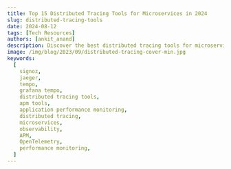```yaml
---
title: Top 15 Distributed Tracing Tools for Microservices in 2024
slug: distributed-tracing-tools
date: 2024-08-12
tags: [Tech Resources]
authors: [ankit_anand]
description: Discover the best distributed tracing tools for microservices in 2024. Compare features, benefits, and use cases to optimize your application performance.
image: /img/blog/2023/09/distributed-tracing-cover-min.jpg
keywords:
  [
    signoz,
    jaeger,
    tempo,
    grafana tempo,
    distributed tracing tools,
    apm tools,
    application performance monitoring,
    distributed tracing,
    microservices,
    observability,
    APM,
    OpenTelemetry,
    performance monitoring,
  ]
---
```


<head>
  <script
    type="application/ld+json"
    dangerouslySetInnerHTML={{
      __html: JSON.stringify({
        '@context': '[https://schema.org](https://schema.org/)',
        '@type': 'TechArticle',
        headline: 'Top 15 Distributed Tracing Tools for Microservices in 2024',
        alternativeHeadline:
          'Discover the best distributed tracing tools for microservices monitoring and observability',
        author: {
          '@type': 'Person',
          name: 'Ankit Anand',
        },
        publisher: {
          '@type': 'Organization',
          name: 'SigNoz',
          logo: {
            '@type': 'ImageObject',
            url: 'https://signoz.io/img/SigNozLogo-orange.svg',
          },
        },
        datePublished: '2024-08-12T00:00:00Z',
        dateModified: '2024-08-12T00:00:00Z',
        mainEntityOfPage: {
          '@type': 'WebPage',
          '@id': 'https://signoz.io/blog/distributed-tracing-tools/',
        },
        description:
          'Discover the best distributed tracing tools for microservices in 2024. Compare features, benefits, and use cases to optimize your application performance.',
        keywords:
          'signoz, jaeger, tempo, grafana tempo, distributed tracing tools, apm tools, application performance monitoring, distributed tracing, microservices, observability, APM, OpenTelemetry, performance monitoring',
        articleSection: 'Technology',
        inLanguage: 'en',
        isPartOf: {
          '@type': 'Blog',
          name: 'SigNoz Blog',
          url: 'https://signoz.io/blog/',
        },
        about: [
          {
            '@type': 'Thing',
            name: 'Distributed Tracing',
            description:
              'A method of tracking and analyzing requests as they flow through distributed systems',
          },
          {
            '@type': 'Thing',
            name: 'Microservices',
            description:
              'An architectural style that structures an application as a collection of loosely coupled services',
          },
          {
            '@type': 'Thing',
            name: 'Application Performance Monitoring',
            description:
              'The practice of monitoring software applications to detect and diagnose performance issues',
          },
        ],
        mentions: [
          {
            '@type': 'SoftwareApplication',
            name: 'SigNoz',
            applicationCategory: 'Observability Platform',
          },
          {
            '@type': 'SoftwareApplication',
            name: 'Jaeger',
            applicationCategory: 'Distributed Tracing Tool',
          },
          {
            '@type': 'SoftwareApplication',
            name: 'Zipkin',
            applicationCategory: 'Distributed Tracing Tool',
          },
        ],
        mainEntity: {
          '@type': 'FAQPage',
          mainEntity: [
            {
              '@type': 'Question',
              name: 'What is distributed tracing and why is it important for microservices?',
              acceptedAnswer: {
                '@type': 'Answer',
                text: "Distributed tracing is a method of tracking and analyzing requests as they flow through distributed systems. It's crucial for microservices because it provides end-to-end visibility, helps in performance optimization, simplifies debugging in complex systems, reveals service dependencies, and aids in root cause analysis.",
              },
            },
            {
              '@type': 'Question',
              name: 'What are the key features to look for in distributed tracing tools?',
              acceptedAnswer: {
                '@type': 'Answer',
                text: 'Key features include end-to-end visibility, language and framework support, integration capabilities, scalability, data visualization, sampling techniques, and OpenTelemetry support.',
              },
            },
            {
              '@type': 'Question',
              name: 'How does distributed tracing differ from logging?',
              acceptedAnswer: {
                '@type': 'Answer',
                text: 'While logging captures discrete events within individual components, distributed tracing focuses on tracking requests across multiple services, providing a holistic view of system interactions and performance across a distributed system.',
              },
            },
            {
              '@type': 'Question',
              name: 'What impact does distributed tracing have on application performance?',
              acceptedAnswer: {
                '@type': 'Answer',
                text: 'When implemented correctly, the performance impact of distributed tracing is minimal. Modern tracing libraries are designed to be lightweight, and sampling techniques can further reduce overhead. The insights gained often lead to performance improvements that outweigh any minor overhead.',
              },
            },
            {
              '@type': 'Question',
              name: 'Can distributed tracing be implemented in serverless environments?',
              acceptedAnswer: {
                '@type': 'Answer',
                text: 'Yes, distributed tracing can be implemented in serverless environments. Many tracing tools offer specific integrations for serverless platforms like AWS Lambda or Google Cloud Functions. However, the ephemeral nature of serverless functions can present unique challenges, such as maintaining trace context across invocations.',
              },
            },
          ],
        },
        tutorial: {
          '@type': 'HowTo',
          name: 'How to Choose and Implement a Distributed Tracing Tool',
          step: [
            {
              '@type': 'HowToStep',
              name: 'Assess Your Needs',
              text: 'Evaluate your application architecture, scale, and specific monitoring requirements.',
            },
            {
              '@type': 'HowToStep',
              name: 'Compare Tools',
              text: 'Research and compare different distributed tracing tools based on features, pricing, and compatibility.',
            },
            {
              '@type': 'HowToStep',
              name: 'Consider OpenTelemetry Support',
              text: 'Prioritize tools that support OpenTelemetry for future-proofing your instrumentation.',
            },
            {
              '@type': 'HowToStep',
              name: 'Plan Implementation',
              text: 'Develop a strategy for instrumenting your services and managing trace data volume.',
            },
            {
              '@type': 'HowToStep',
              name: 'Implement Tracing',
              text: 'Install and configure the chosen tool, instrument your services, and set up data collection.',
            },
            {
              '@type': 'HowToStep',
              name: 'Analyze and Optimize',
              text: 'Use the collected trace data to identify performance bottlenecks and optimize your system.',
            },
            {
              '@type': 'HowToStep',
              name: 'Continuously Improve',
              text: 'Regularly review your tracing setup and make adjustments as your system evolves.',
            },
          ],
        },
      }),
    }}
  />
</head>

Modern digital organizations have rapidly adopted microservices-based architecture for their applications. [Distributed tracing](https://signoz.io/blog/distributed-tracing-in-microservices/) tools help monitor microservices-based applications. Choosing the right distributed tracing tool is critical. How do you know which is the right one for you? In this post, we will cover the top 15 distributed tracing tools in 2024 that can solve your monitoring and observability needs.

## Quick Guide: Choosing a Distributed Tracing Tool and Available Options

1. **Assess your needs:** Consider your application architecture, scale, and specific monitoring requirements.
2. **Evaluate key features:** Look for end-to-end visibility, language support, and integration capabilities.
3. **Consider open-source vs. commercial:** Weigh the benefits of community-driven tools against enterprise support.
4. **Check OpenTelemetry compatibility:** Prioritize tools that support this emerging standard.
5. **Test and compare:** Try out 2-3 tools that best match your criteria before making a final decision.

### Comparison of Top Distributed Tracing Tools

| Tool                   | Type                     | OpenTelemetry Support | Key Features                                                   | Best For                                    | Pricing                                            |
| ---------------------- | ------------------------ | --------------------- | -------------------------------------------------------------- | ------------------------------------------- | -------------------------------------------------- |
| SigNoz                 | Open-source / Cloud      | Full support          | Full-stack observability, custom dashboards, alerts            | Teams wanting open-source with cloud option | Free (open-source), Pay-as-you-go (cloud)          |
| Jaeger                 | Open-source              | Supports              | Service dependency analysis, adaptive sampling                 | Large-scale distributed systems             | Free                                               |
| Zipkin                 | Open-source              | Supports              | Lightweight, easy to set up, good for small to medium projects | Small to medium-sized projects              | Free                                               |
| Grafana Tempo          | Open-source / Cloud      | Full support          | Integration with Grafana ecosystem, cost-effective at scale    | Grafana users, cost-conscious enterprises   | Free (open-source), Usage-based (cloud)            |
| Dynatrace              | Commercial               | Supports              | AI-powered, full-stack observability                           | Large enterprises                           | Contact for pricing                                |
| New Relic              | Commercial               | Supports              | Comprehensive APM suite, real-time analytics                   | Mid to large-sized businesses               | Tiered pricing, free tier available                |
| Honeycomb              | Commercial               | Full support          | High-cardinality data analysis, BubbleUp feature               | Teams focused on debugging complex systems  | Tiered pricing                                     |
| ServiceNow (Lightstep) | Commercial               | Full support          | AI-powered analysis, correlation engine                        | Enterprise-level observability              | Contact for pricing                                |
| Datadog                | Commercial               | Supports              | Wide range of integrations, unified platform                   | DevOps teams in various industries          | Tiered pricing                                     |
| Elastic APM            | Open-source / Commercial | Supports              | Part of ELK stack, machine learning features                   | Users of Elasticsearch                      | Free (basic), Tiered pricing for advanced features |

Let’s dive deep in each option below.

## What is Distributed Tracing and Why It's Crucial for Microservices

Distributed tracing is a method of tracking and analyzing requests as they flow through distributed systems. It provides a comprehensive view of how different services interact and perform within a microservices architecture. This technique is vital for several reasons:

1. **End-to-end visibility**: Distributed tracing allows you to follow a request from its origin through all the services it touches, providing a complete picture of its journey.
2. **Performance optimization**: By identifying bottlenecks and slow components, you can pinpoint areas for improvement in your system.
3. **Debugging complexity**: Tracing helps you understand the root cause of issues in distributed systems, which can be challenging to debug otherwise.
4. **Service dependencies**: It reveals how different services depend on each other, aiding in architecture decisions and capacity planning.
5. **Debugging and Troubleshooting:** They show the sequence of events leading to a problem, making it easier to find out what went wrong.
6. **Root Cause Analysis**: Tracing tools provide a complete view of a request, helping to identify where and why a failure occurred.
7. **Complexity Management**: In systems with many parts (microservices), tracing helps understand how everything works together, showing how requests move through each microservice.

Without proper tracing, diagnosing problems in microservices can feel like searching for a needle in a haystack. Distributed tracing tools provide the lens you need to see through the complexity of your system.

<figure data-zoomable align="center">
  <img
    src="/img/blog/2021/09/jaeger_vs_zipkin_microservices_architecture.webp"
    alt="Microservices architecture"
  />
  <figcaption>
    <i>Microservice architecture of a fictional e-commerce application</i>
  </figcaption>
</figure>

Distributed tracing gives you insight into how a particular service is performing as part of the whole in a distributed software system. There are two essential concepts involved in distributed tracing: [**Spans**](https://signoz.io/blog/distributed-tracing-span/) and [**trace context**](https://signoz.io/blog/context-propagation-in-distributed-tracing/). You can **[Read our complete guide on Distributed Tracing](https://signoz.io/blog/distributed-tracing/)** for a detailed understanding of how it works.

## Why is Distributed Software So Popular?

There are three major reasons for the popularity of distributed software:

- Scalability
- Reliability, and
- Maintainability.

But it also comes with its own challenges. Distributed software becomes complex with scale, and no single team can fully comprehend how all services interact. Although engineering teams own single services, they become implicitly responsible for many services.

A single user request can travel through hundreds or thousands of microservices. So to quickly identify where things are going wrong, you need a central overview of how requests are performing across services.

Distributed tracing tools capture user requests as they travel through every service and measure things like latency.

A great distributed tracing tool can improve your team's response to performance issues, thereby improving the end-user experience.

## Key Features to Look for in Distributed Tracing Tools

When evaluating distributed tracing tools, consider these essential features:

- **End-to-end visibility**: The ability to trace requests across all services and components in your system.
- **Language and framework support**: Compatibility with the programming languages and frameworks you use.
- **Integration capabilities**: Seamless integration with your existing monitoring and observability stack.
- **Scalability**: The capacity to handle high volumes of trace data in production environments.
- **Data visualization**: Intuitive dashboards and service maps for easy analysis.
- **Sampling techniques**: Methods to manage data volume without losing critical information.
- **OpenTelemetry support**: Compatibility with the emerging open standard for instrumentation.

These features ensure that your chosen tool will provide comprehensive insights into your microservices architecture.

## Top 15 Distributed Tracing Tools

Now let's explore the top 15 distributed tracing tools in 2024.

### SigNoz (Open-Source)

<figure data-zoomable align="center">
  <img
    className="box-shadowed-image"
    src="/img/blog/common/signoz_flamegraphs.webp"
    alt="Distributed Tracing Tool - SigNoz"
  />
  <figcaption>
    <i>
      Spans of a trace visualized with the help of flamegraphs and gantt charts in SigNoz dashboard
    </i>
  </figcaption>
</figure>

[SigNoz](https://signoz.io/) is a full-stack distributed tracing tool that you can use for tracing your application. You can monitor logs, metrics, and traces and correlate signals for better insights into application performance. Logs, metrics, and traces are considered to be the [three pillars of observability](https://signoz.io/blog/three-pillars-of-observability/) in modern-day distributed systems.

SigNoz is a very good choice for distributed tracing based on OpenTelemetry. With SigNoz, you can do the following:

- Visualise Traces, Metrics, and Logs in a [single pane of glass](https://signoz.io/blog/single-pane-of-glass-monitoring/)
- Monitor application metrics like p99 latency, error rates for your services, external API calls, and individual endpoints.
- Find the root cause of the problem by going to the exact traces which are causing the problem and see detailed [flamegraphs](https://signoz.io/blog/flamegraphs/) of individual request traces.
- Run aggregates on trace data to get business-relevant metrics
- Filter and query logs, build dashboards and alerts based on attributes in logs
- Monitor infrastructure metrics such as CPU utilization or memory usage
- Record exceptions automatically in Python, Java, Ruby, and Javascript
- Easy to set alerts with DIY query builder

SigNoz is a great fit for engineering teams looking for an open-source distributed tracing tool. SigNoz also offers cloud and enterprise plans. This makes it a great choice for teams that want the flexibility of having their dev and staging environment on open-source and their prod services monitored by SigNoz cloud.

SigNoz uses OpenTelemetry for code instrumentation. OpenTelemetry provides vendor-agnostic instrumentation libraries and is quietly becoming the world standard for generating and managing telemetry data.

### Jaeger (Open-Source)

<figure data-zoomable align="center">
  <img
    className="box-shadowed-image"
    src="/img/blog/2024/02/jaeger.webp"
    alt="Distributed Tracing Tool - Jaeger"
  />
  <figcaption>
    <i>Jaeger UI</i>
  </figcaption>
</figure>

<a href="https://www.jaegertracing.io/" rel="noopener noreferrer nofollow" target="_blank"><b>Jaeger</b></a> is an open-source APM tool developed at Uber, later donated to Cloud Native Computing
Foundation(CNCF). Inspired by Google's Dapper, Jaeger is a distributed tracing system.

It is used for monitoring and troubleshooting microservices-based distributed systems. Some of its key features include:

- Distributed context propagation
- Distributed transaction monitoring
- Root cause analysis
- Service dependency analysis
- Performance / latency optimization

Jaeger supports two popular open-source NoSQL databases as trace storage backends: Cassandra and Elasticsearch. Jaeger's UI can be used to see individual traces. You can also filter the traces based on service, duration, and tags. However, Jaeger's UI is a bit limited for users looking to do more sophisticated data analysis.

### Zipkin (Open-Source)

<figure data-zoomable align="center">
  <img
    className="box-shadowed-image"
    src="/img/blog/2024/02/zipkin.webp"
    alt="Distributed Tracing Tool - Zipkin"
  />
  <figcaption>
    <i>Zipkin UI (Source: Zipkin's GitHub repo)</i>
  </figcaption>
</figure>

<a href="https://zipkin.io/" rel="noopener noreferrer nofollow" target="_blank"><b>Zipkin</b></a> is an open-source APM tool used for distributed tracing. Zipkin captures timing data need to
troubleshoot latency problems in service architectures.

Zipikin was initially developed at Twitter and drew inspiration from Google's Dapper. Unique identifiers called Trace ID are attached to each request which then identifies that request across services.

Zipkin's architecture includes:

- Reporters to send data to Zipkin
- Collectors which persist trace data to storage
- API to query data
- UI

Zipkin's in-built UI is limited, and you can use Grafana or Kibana from the ELK stack for better analytics and visualizations.

It also includes a dependency diagram that shows how many user requests went through each service. It can help you to identify error paths and calls to deprecated services.

### Grafana Tempo

<figure data-zoomable align="center">
  <img
    className="box-shadowed-image"
    src="/img/blog/2022/06/dt_tools_grafana_tempo.webp"
    alt="Distributed Tracing Tool - Grafana Tempo"
  />
  <figcaption>
    <i>Grafana Tempo dashboard</i>
  </figcaption>
</figure>

<a href="https://grafana.com/docs/tempo/latest/" rel="noopener noreferrer nofollow" target="_blank"><b>Grafana Tempo</b></a> is an open-source tracing backend which was started by Grafana Labs. It was announced at
Grafana ObservabilityCON in October 2020, and became generally available in June 2021.

Some of the key features of Grafana Tempo includes:

- compatible with popular open source tracing protocols like Zipkin and Jaeger
- Supported by Grafana as a separate data source for trace visualizations
- Available as self-hosted and cloud version
- Provides service graph

### Serverless360

<figure data-zoomable align="center">
  <img
    className="box-shadowed-image"
    src="/img/blog/2022/05/serverless360_bam_ui.webp"
    alt="Distributed Tracing Tool - Serverless360"
  />
  <figcaption>
    <i>Serverless360 UI showcasing message flow</i>
  </figcaption>
</figure>

<a href="https://www.serverless360.com/" rel="noopener" target="_blank"><b>Serverless360</b></a> is an enterprise tool ideal for distributed tracing in cloud-native and hybrid microservice
architectures.

For distributed tracing, it provides checkpoints that act as a milestone and indicate the business
process's completion. It provides message-level insights, including the metadata and properties of
the message flowing across the applications.

The platform provides a simplified end-to-end representation of underlying complex architecture, to
help the business users and support operators troubleshoot bottlenecks at ease.

Some of its key features include:

- End-to-end tracking of message flow
- Intuitive UI to see individual transactions with an advanced filter on Id, tags, property
  names, durations & more
- Provides simplified live performance tracking for microservices
- Ideal for scenarios like correlation, dynamic reprocessing, de-batching transactions, and
  more
- Facilitates team collaboration in resolving issues.

With Serverless360 BAM, track key properties and allow users to locate a transaction by querying for the property value. This also enables dynamic monitoring of transaction exceptions and any violations in the threshold limits set.

### Dynatrace

<figure data-zoomable align="center">
  <img
    className="box-shadowed-image"
    src="/img/blog/2024/02/dynatrace-distributed-tracing.webp"
    alt="Distributed Tracing Tool - Dynatrace"
  />
  <figcaption>
    <i>Distributed tracing by PurePath technology (Source: Dynatrace website)</i>
  </figcaption>
</figure>

<a href="https://www.dynatrace.com/" rel="noopener noreferrer nofollow" target="_blank"><b>Dynatrace</b></a> is an extensive SaaS enterprise tool targeting a broad spectrum of monitoring needs of
large-scale enterprises. For distributed tracing, it provides a technology called
[Purepath](https://www.dynatrace.com/platform/purepath/), which combines distributed tracing with
code-level insights. When a user initiates a transaction with the application, PurePath gives the
transaction a unique ID.

Some of the key features provided by the Dynatrace distributed tracing tool includes:

- Automatic injection and collection of data
- Code-level visibility across all application tiers for web and mobile apps together
- Always-on code profiling and diagnostics tools for application analysis

### New Relic

<figure data-zoomable align="center">
  <img
    className="box-shadowed-image"
    src="/img/blog/2024/02/new-relic-distributed-tracing.webp"
    alt="Distributed Tracing Tool - New Relic"
  />
  <figcaption>
    <i>New Relic distributed tracing dashboard (Source: New Relic website)</i>
  </figcaption>
</figure>

<a href="https://newrelic.com/" rel="noopener noreferrer nofollow" target="_blank"><b>New Relic</b></a> is one of the oldest companies in the application performance monitoring domain. It offers
multiple solutions to enterprises for performance monitoring. For distributed tracing, it offers New
Relic Edge, which can observe 100% of an application's traces.

Some of the key features of the New Relic distributed tracing tool includes:

- Distributed tracing and sampling options for a wide range of technology stack
- Support for open-source tracing tools and standards like OpenTelemetry
- Correlation of tracing data with other aspects of application infrastructure and user monitoring
- Fully managed cloud-native experience with on-demand scalability

### Honeycomb

<figure data-zoomable align="center">
  <img
    className="box-shadowed-image"
    src="/img/blog/2024/02/honeycomb-distributed-tracing.webp"
    alt="Distributed Tracing Tool - Honeycomb"
  />
  <figcaption>
    <i>Honeycomb distributed tracing dashboard (Source: Honeycomb website)</i>
  </figcaption>
</figure>

<a href="https://www.honeycomb.io/" rel="noopener noreferrer nofollow" target="_blank"><b>Honeycomb</b></a> is a full-stack cloud-based observability tool with support for events, logs, and traces.
Honeycomb provides an easy-to-use distributed tracing solution.

Some of the key features of the Honeycomb distributed tracing tool includes:

- Quickly diagnose bottlenecks and optimize performance with a waterfall view to understand how your system is processing service requests
- Full-text search over trace spans and toggle to collapse and expand sections of trace waterfalls
- Provides Honeycomb beelines to automatically define key pieces of trace data like serviceName, name, timestamp, duration, traceID, etc.

### ServiceNow Cloud Observability

<figure data-zoomable align="center">
  <img
    className="box-shadowed-image"
    src="/img/blog/2024/02/service-now-distributed-tracing.webp"
    alt="Distributed Tracing Tool - ServiceNow Observability (earlier lightstep)"
  />
  <figcaption>
    <i>ServiceNow Cloud Observability (Source: ServiceNow website)</i>
  </figcaption>
</figure>

<a
  href="https://www.servicenow.com/products/observability.html"
  rel="noopener noreferrer nofollow"
  target="_blank"
><b>ServiceNow Cloud observability</b></a> is a distributed tracing tool that provides complete visibility to distributed systems based on
microservices and multi-cloud environment. It uses open-source friendly data ingestion methods and
is built to support applications of any scale.

Some of the key features of the Lightstep distributed tracing tool includes:

- Move seamlessly from a high-level view of dependencies to specific services, operations, traces, or any other signals contributing to issues in production
- Provides full-context root cause analysis with exact logs, metrics, and traces to simplify and solve complex investigations
- Auto-instrumentation libraries powered by OpenTelemetry

### Instana

<figure data-zoomable align="center">
  <img
    className="box-shadowed-image"
    src="/img/blog/2024/02/instana-distributed-tracing.webp"
    alt="Distributed Tracing Tool - Instana"
  />
  <figcaption>
    <i>Instana distributed tracing dashboard (Source: Instana website)</i>
  </figcaption>
</figure>

<a href="https://www.instana.com/" rel="noopener noreferrer nofollow" target="_blank"><b>Instana</b></a> is a distributed tracing tool aimed at microservice applications. The Instana platform offers
website monitoring, cloud & infrastructure monitoring, observability platform apart from distributed
tracing of microservice applications.

Some of the key features of the Instana distributed tracing tool includes:

- A single, lightweight agent per host to continually discover and monitor all components of the technology stack
- Dependency Map to continuously model application services and infrastructure
- Enriched trace data with information about the underlying service, application, and system infrastructure
- Root cause analysis with a correlated sequence of events and issues identifying the exact source of the problem

### DataDog

<figure data-zoomable align="center">
  <img
    className="box-shadowed-image"
    src="/img/blog/2024/02/datadog-distributed-tracing.webp"
    alt="Distributed Tracing Tool - Datadog"
  />
  <figcaption>
    <i>DataDog distributed tracing dashboard (Source: DataDog website)</i>
  </figcaption>
</figure>

<a href="https://www.datadoghq.com/" rel="noopener noreferrer nofollow" target="_blank"><b>DataDog</b></a> is an enterprise APM tool that provides monitoring products ranging from infrastructure
monitoring, log management, network monitoring to security monitoring. Its application performance
monitoring tool has distributed tracing capabilities.

Some of the key features of DataDog APM, which provides distributed tracing capabilities, includes:

- Out of box performance dashboards for web services, queues, and databases to monitor requests, errors, and latency
- Correlation of distributed tracing to browser sessions, logs, profiles, network, processes, and infrastructure metrics
- Can ingest 50 traces per second per APM host
- Service maps to understand service dependencies

### Elastic APM

<figure data-zoomable align="center">
  <img
    className="box-shadowed-image"
    src="/img/blog/2024/02/elastic-apm-distributed-tracing.webp"
    alt="Distributed Tracing Tool - Elastic APM"
  />
  <figcaption>
    <i>Elastic APM distributed tracing dashboard (Source: Elastic website)</i>
  </figcaption>
</figure>

<a href="https://www.elastic.co/" rel="noopener noreferrer nofollow" target="_blank"><b>Elastic APM</b></a> is an Application Performance Monitoring system built on the Elastic Stack - ElasticSearch,
Logstash, and Kibana. It consists of four components:

- Elasticsearch - For data storage and indexing
- Kibana - For analyzing and visualizing the data
- APM agents - Collects the data to send to the APM server
- APM server - Receives data from APM agents and process it for storing in Elasticsearch

### Splunk

<figure data-zoomable align="center">
  <img
    className="box-shadowed-image"
    src="/img/blog/2024/02/splunk_distributed_tracing_dashboard-min.png.webp"
    alt="Distributed Tracing Tool - Splunk"
  />
  <figcaption>
    <i>Splunk distributed tracing dashboard (Source: Splunk website)</i>
  </figcaption>
</figure>

<a href="https://www.splunk.com/" rel="noopener noreferrer nofollow" target="_blank"><b>Splunk</b></a> provides a distributed tracing tool that can ingest all application data for a high-fidelity
analysis. It stores all trace data in Splunk Cloud's offering.

Some of the key features of the Splunk distributed tracing tool includes:

- No sample full fidelity trace data ingestion<br></br>
  With Splunk, you can capture all trace data to ensure your cloud-native application work the way it is supposed to.
- Full-stack observability<br></br>
  Splunk APM provides a seamless correlation between infrastructure metrics and application performance metrics.
- AI-Driven troubleshooting<br></br>
  Splunk APM provides uses an AI-driven approach to identify error-prone microservices.

### AWS X-Ray

AWS X-Ray is a distributed tracing service designed for AWS-based applications:

- Integration with various AWS services
- Sampling rules for managing trace volume
- Service map visualization for understanding dependencies
- Insights into application performance and user behavior

X-Ray is the go-to choice for organizations heavily invested in the AWS ecosystem.

### Google Cloud Trace

Google Cloud Trace is a managed distributed tracing service for applications running on Google Cloud Platform:

- Integration with Google Cloud's operations suite
- Automatic tracing for App Engine and Cloud Run
- Latency analysis and performance insights
- Seamless integration with other Google Cloud monitoring tools

Google Cloud Trace is best suited for teams building and running applications on Google Cloud Platform.

## How to choose the right distributed tracing tool?

Tracing user requests is now critical for maintaining an exemplary user experience. Yes, distributed tracing directly impacts end-user experience as it gives your teams the right insights in the right amount of time to act on issues affecting application performance.

In our view, distributed tracing tools should be developer first tools. As developers directly utilize these tools in critical situations, the codebase of the tools should be open-source. Open-source is the future of all software tools.

Transparency and collaboration are some key benefits of open-source software tools. Developers want to see the code first hand, and if there are issues they want to address, they prefer to reach out to an active developer community than a customer support team.

At the same time, most open-source tools don't provide the same user experience as provided by SaaS vendors. But it doesn't have to be that way. With that objective, we created SigNoz.

SigNoz is a full-stack open-source application performance monitoring and observability tool. It provides a unified UI for both metrics and traces. Log management is also in the product roadmap and will be launched seen.

## Setting Up SigNoz for Distributed Tracing

SigNoz provides a robust platform for distributed tracing that's easy to set up and use. Here's a brief overview of its capabilities:

- End-to-end distributed tracing with full context
- Service maps and dependency tracking
- Custom dashboard creation for tailored insights and alerting.

To get started with SigNoz, you have two options:

1. **SigNoz Cloud**: A managed solution for easy setup and maintenance.
2. **Self-hosted**: An open-source version for complete control and customization.

<GetStartedSigNoz />

## Best Practices for Implementing Distributed Tracing

To maximize the benefits of distributed tracing, follow these best practices:

1. **Standardize on OpenTelemetry**: Use OpenTelemetry for instrumentation to ensure compatibility and future-proofing.
2. **Implement effective sampling strategies**: Balance data volume and insight depth with intelligent sampling techniques.
3. **Correlate traces with logs and metrics**: Combine different telemetry types for a complete observability picture.
4. **Establish clear naming conventions**: Use consistent naming for spans and services to improve trace analysis.
5. **Instrument critical paths**: Focus on instrumenting the most important workflows in your application first.
6. **Use context propagation**: Ensure trace context is properly passed between services for accurate end-to-end tracing.
7. **Regularly review and optimize**: Continuously analyze your tracing data to identify areas for improvement in your system.

## Challenges in Distributed Tracing and How to Overcome Them

While distributed tracing offers significant benefits, it also comes with challenges:

1. **Managing data volume**:
   - Challenge: High-traffic systems can generate overwhelming amounts of trace data.
   - Solution: Implement intelligent sampling strategies and use tools with efficient data storage and querying capabilities.
2. **Ensuring data privacy and security**:
   - Challenge: Trace data may contain sensitive information.
   - Solution: Implement data masking, encryption, and access controls in your tracing pipeline.
3. **Consistent instrumentation across polyglot environments**:
   - Challenge: Different services may use different languages and frameworks.
   - Solution: Adopt OpenTelemetry to provide a consistent instrumentation approach across various technologies.
4. **Correlating traces across complex architectures**:
   - Challenge: Microservices can have intricate dependencies and communication patterns.
   - Solution: Use tools with advanced correlation features and service maps to visualize and understand complex interactions.
5. **Minimizing performance overhead**:
   - Challenge: Tracing can introduce latency to your applications.
   - Solution: Choose lightweight instrumentation libraries and use sampling to reduce the impact on performance.

By addressing these challenges proactively, you can implement a robust distributed tracing strategy that provides valuable insights without compromising your system's performance or security.

## Key Takeaways

- Distributed tracing is essential for understanding and optimizing microservices architectures.
- OpenTelemetry is becoming the standard for instrumentation, offering consistency across different tools and environments.
- A mix of open-source and commercial tools are available to suit different needs and budgets.
- Effective implementation requires careful planning, best practices, and ongoing optimization.
- Challenges such as data volume and privacy can be overcome with proper strategies and tool selection.

## FAQs

### What is the difference between distributed tracing and logging?

Distributed tracing focuses on tracking requests across multiple services, providing a holistic view of system interactions. Logging, on the other hand, captures discrete events within individual components. While both are valuable, tracing offers a more comprehensive picture of request flow and performance across a distributed system.

### How does distributed tracing impact application performance?

When implemented correctly, the performance impact of distributed tracing is minimal. Modern tracing libraries are designed to be lightweight, and sampling techniques can further reduce overhead. The insights gained from tracing often lead to performance improvements that far outweigh any minor overhead introduced.

### Can distributed tracing work in serverless environments?

Yes, distributed tracing can be implemented in serverless environments. Many tracing tools offer specific integrations for serverless platforms like AWS Lambda or Google Cloud Functions. However, the ephemeral nature of serverless functions can present unique challenges, such as maintaining trace context across invocations.

### What are the key considerations when choosing a distributed tracing tool?

When selecting a distributed tracing tool, consider:

1. Compatibility with your technology stack
2. Ease of implementation and maintenance
3. Scalability to handle your data volume
4. Integration with your existing monitoring tools
5. Cost and licensing model
6. Data retention and storage options
7. Analysis and visualization capabilities
8. Support for OpenTelemetry standards

Evaluate these factors against your specific needs and constraints to choose the most suitable tool for your organization.

### What is distributed tracing and why is it important for microservices?

Distributed tracing is a method of tracking and analyzing requests as they flow through distributed systems. It's crucial for microservices because it provides end-to-end visibility, helps in performance optimization, simplifies debugging in complex systems, reveals service dependencies, and aids in root cause analysis.

### What are the key features to look for in distributed tracing tools?

Key features include end-to-end visibility, language and framework support, integration capabilities, scalability, data visualization, sampling techniques, and OpenTelemetry support.

### How does distributed tracing differ from logging?

While logging captures discrete events within individual components, distributed tracing focuses on tracking requests across multiple services, providing a holistic view of system interactions and performance across a distributed system.

### What impact does distributed tracing have on application performance?

When implemented correctly, the performance impact of distributed tracing is minimal. Modern tracing libraries are designed to be lightweight, and sampling techniques can further reduce overhead. The insights gained often lead to performance improvements that outweigh any minor overhead.

### Can distributed tracing be implemented in serverless environments?

Yes, distributed tracing can be implemented in serverless environments. Many tracing tools offer specific integrations for serverless platforms like AWS Lambda or Google Cloud Functions. However, the ephemeral nature of serverless functions can present unique challenges, such as maintaining trace context across invocations.

### What are the main challenges in implementing distributed tracing?

The main challenges include managing data volume, ensuring data privacy and security, achieving consistent instrumentation across polyglot environments, correlating traces across complex architectures, and minimizing performance overhead.

### How do you choose the right distributed tracing tool?

When selecting a distributed tracing tool, consider factors such as compatibility with your technology stack, ease of implementation and maintenance, scalability, integration with existing monitoring tools, cost and licensing model, data retention and storage options, analysis and visualization capabilities, and support for OpenTelemetry standards.

---

**Related Content**

[**Top 11 observability tools**](https://signoz.io/blog/observability-tools/)

[**New Relic Alternatives**](https://signoz.io/blog/new-relic-alternatives/)
